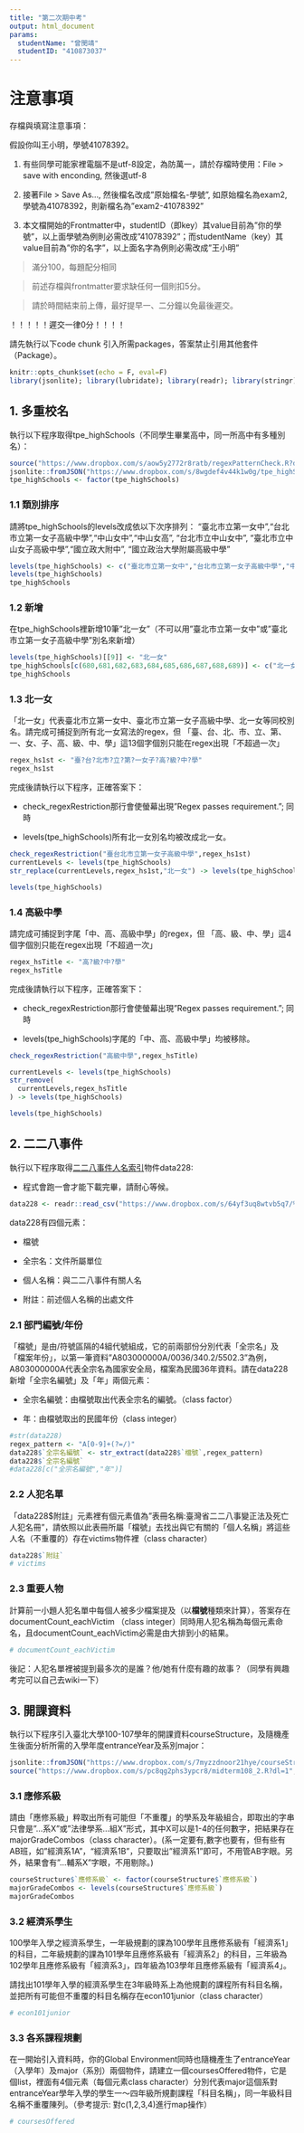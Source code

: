 ```yaml
---
title: "第二次期中考"
output: html_document
params:
  studentName: "曾閔靖"
  studentID: "410873037"
---
```


# 注意事項

存檔與填寫注意事項：

假設你叫王小明，學號41078392。

  1. 有些同學可能家裡電腦不是utf-8設定，為防萬一，請於存檔時使用：File > save with enconding, 然後選utf-8
  
  2. 接著File > Save As..., 然後檔名改成"原始檔名-學號", 如原始檔名為exam2, 學號為41078392，則新檔名為"exam2-41078392"

  3. 本文檔開始的Frontmatter中，studentID（即key）其value目前為"你的學號"，以上面學號為例則必需改成"41078392"；而studentName（key）其value目前為"你的名字"，以上面名字為例則必需改成"王小明"
  
> 滿分100，每題配分相同

> 前述存檔與frontmatter要求缺任何一個則扣5分。

> 請於時間結束前上傳，最好提早一、二分鐘以免最後遲交。

！！！！！遲交一律0分！！！！

請先執行以下code chunk 引入所需packages，答案禁止引用其他套件（Package）。
```r
knitr::opts_chunk$set(echo = F, eval=F)
library(jsonlite); library(lubridate); library(readr); library(stringr); library(purrr); library(magrittr)
```

## 1. 多重校名

執行以下程序取得tpe_highSchools（不同學生畢業高中，同一所高中有多種別名）：
```r
source("https://www.dropbox.com/s/aow5y2772r8ratb/regexPatternCheck.R?dl=1", encoding = "UTF-8")
jsonlite::fromJSON("https://www.dropbox.com/s/8wgdef4v44k1w0g/tpe_highSchools.json?dl=1") -> tpe_highSchools
tpe_highSchools <- factor(tpe_highSchools)
```

### 1.1 類別排序
請將tpe_highSchools的levels改成依以下次序排列：
"臺北市立第一女中","台北市立第一女子高級中學","中山女中","中山女高", "台北市立中山女中", "臺北市立中山女子高級中學","國立政大附中", "國立政治大學附屬高級中學"
```r
levels(tpe_highSchools) <- c("臺北市立第一女中","台北市立第一女子高級中學","中山女中","中山女高", "台北市立中山女中", "臺北市立中山女子高級中學","國立政大附中", "國立政治大學附屬高級中學")
levels(tpe_highSchools)
tpe_highSchools
```

### 1.2 新增
在tpe_highSchools裡新增10筆"北一女"（不可以用"臺北市立第一女中"或"臺北市立第一女子高級中學"別名來新增）

```r
levels(tpe_highSchools)[[9]] <- "北一女"
tpe_highSchools[c(680,681,682,683,684,685,686,687,688,689)] <- c("北一女","北一女","北一女","北一女","北一女","北一女","北一女","北一女","北一女","北一女")
tpe_highSchools
```

### 1.3 北一女
「北一女」代表臺北市立第一女中、臺北市立第一女子高級中學、北一女等同校別名。請完成可捕捉到所有北一女寫法的regex，但
「臺、台、北、市、立、第、一、女、子、高、級、中、學」這13個字個別只能在regex出現「不超過一次」

```r
regex_hs1st <- "臺?台?北市?立?第?一女子?高?級?中?學"
regex_hs1st
```

完成後請執行以下程序，正確答案下：

  * check_regexRestriction那行會使螢幕出現"Regex passes requirement."; 同時
  
  * levels(tpe_highSchools)所有北一女別名均被改成北一女。
  
```r
check_regexRestriction("臺台北市立第一女子高級中學",regex_hs1st)
currentLevels <- levels(tpe_highSchools)
str_replace(currentLevels,regex_hs1st,"北一女") -> levels(tpe_highSchools)

levels(tpe_highSchools)
```

### 1.4 高級中學
請完成可捕捉到字尾「中、高、高級中學」的regex，但
「高、級、中、學」這4個字個別只能在regex出現「不超過一次」
```r
regex_hsTitle <- "高?級?中?學"
regex_hsTitle
```

完成後請執行以下程序，正確答案下：

  * check_regexRestriction那行會使螢幕出現"Regex passes requirement."; 同時
  
  * levels(tpe_highSchools)字尾的「中、高、高級中學」均被移除。

```r
check_regexRestriction("高級中學",regex_hsTitle)

currentLevels <- levels(tpe_highSchools)
str_remove(
  currentLevels,regex_hsTitle
) -> levels(tpe_highSchools)

levels(tpe_highSchools)
```

## 2. 二二八事件

執行以下程序取得[二二八事件人名索引](https://data.gov.tw/dataset/56237)物件data228:

  * 程式會跑一會才能下載完畢，請耐心等候。
  
```r
data228 <- readr::read_csv("https://www.dropbox.com/s/64yf3uq8wtvb5q7/%E4%BA%8C%E4%BA%8C%E5%85%AB%E4%BA%8B%E4%BB%B6%E4%BA%BA%E5%90%8D%E7%B4%A2%E5%BC%95.csv?dl=1")
```

data228有四個元素：

  * 檔號
  
  * 全宗名：文件所屬單位
  
  * 個人名稱：與二二八事件有關人名
  
  * 附註：前述個人名稱的出處文件
  
  
### 2.1 部門編號/年份
「檔號」是由/符號區隔的4組代號組成，它的前兩部份分別代表「全宗名」及「檔案年份」，以第一筆資料"A803000000A/0036/340.2/5502.3"為例，A803000000A代表全宗名為國家安全局，檔案為民國36年資料。請在data228新增「全宗名編號」及「年」兩個元素：

  * 全宗名編號：由檔號取出代表全宗名的編號。（class factor）
  
  * 年：由檔號取出的民國年份（class integer）
  
```r
#str(data228)
regex_pattern <- "A[0-9]+(?=/)"
data228$`全宗名編號` <- str_extract(data228$`檔號`,regex_pattern)
data228$`全宗名編號`
#data228[c("全宗名編號","年")]
```

### 2.2 人犯名單
「data228$附註」元素裡有個元素值為"表冊名稱:臺灣省二二八事變正法及死亡人犯名冊"，請依照以此表冊所屬「檔號」去找出與它有關的「個人名稱」將這些人名（不重覆的）存在victims物件裡（class character）

```r
data228$`附註`
# victims
```

### 2.3 重要人物
計算前一小題人犯名單中每個人被多少檔案提及（以**檔號**種類來計算），答案存在documentCount_eachVictim （class integer）同時用人犯名稱為每個元素命名，且documentCount_eachVictim必需是由大排到小的結果。
```r
# documentCount_eachVictim
```

後記：人犯名單裡被提到最多次的是誰？他/她有什麼有趣的故事？（同學有興趣考完可以自己去wiki一下）

## 3. 開課資料

執行以下程序引入臺北大學100-107學年的開課資料courseStructure，及隨機產生後面分析所需的入學年度entranceYear及系別major：
```r
jsonlite::fromJSON("https://www.dropbox.com/s/7myzzdnoor21hye/courseStructure2.json?dl=1") -> courseStructure
source("https://www.dropbox.com/s/pc8qg2phs3ypcr8/midterm108_2.R?dl=1", encoding="UTF-8")
```

### 3.1 應修系級
請由「應修系級」粹取出所有可能但「不重覆」的學系及年級組合，即取出的字串只會是"...系X"或"法律學系...組X"形式，其中X可以是1-4的任何數字，把結果存在majorGradeCombos（class character）。(系一定要有,數字也要有，但有些有AB班，如"經濟系1A"，"經濟系1B"，只要取出"經濟系1"即可，不用管AB字眼。另外，結果會有"...輔系X"字眼，不用剔除。)

```r
courseStructure$`應修系級` <- factor(courseStructure$`應修系級`)
majorGradeCombos <- levels(courseStructure$`應修系級`)
majorGradeCombos
```

### 3.2 經濟系學生
100學年入學之經濟系學生，一年級規劃的課為100學年且應修系級有「經濟系1」的科目，二年級規劃的課為101學年且應修系級有「經濟系2」的科目，三年級為102學年且應修系級有「經濟系3」，四年級為103學年且應修系級有「經濟系4」。

請找出101學年入學的經濟系學生在3年級時系上為他規劃的課程所有科目名稱，並把所有可能但不重覆的科目名稱存在econ101junior（class character）
```r

# econ101junior
```


### 3.3 各系課程規劃
在一開始引入資料時，你的Global Environment同時也隨機產生了entranceYear（入學年）及major（系別）兩個物件，請建立一個coursesOffered物件，它是個list，裡面有4個元素（每個元素class character）分別代表major這個系對entranceYear學年入學的學生一～四年級所規劃課程「科目名稱」，同一年級科目名稱不重覆陳列。（參考提示: 對c(1,2,3,4)進行map操作）

```r
# coursesOffered
```
